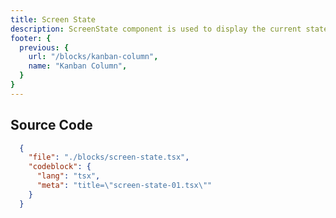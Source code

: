 ```yaml
---
title: Screen State
description: ScreenState component is used to display the current state of the screen. It is used to show the loading, error, and empty states of the screen.
footer: {
  previous: {
    url: "/blocks/kanban-column",
    name: "Kanban Column",
  }
}
---
```



<ComponentPreview className="rounded-2xl">
  <ScreenState01 />
</ComponentPreview>

## Source Code

```json doc-gen:file
  {
    "file": "./blocks/screen-state.tsx",
    "codeblock": {
      "lang": "tsx",
      "meta": "title=\"screen-state-01.tsx\""
    }
  }
```